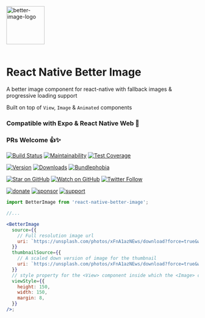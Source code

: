
<Meta title="Intro/Getting Started" />

<img
  src="https://github.com/react-native-toolkit/react-native-better-image/raw/master/assets/logo.png"
  alt="better-image-logo"
  height="100px"
  width="100px"
/>
<br />
<br />

# React Native Better Image

A better image component for react-native with fallback images & progressive loading support

Built on top of `View`, `Image` & `Animated` components

<div style={{ display: 'flex', flexDirection: 'row' }}>
  <BetterImage
    source={{
      uri: `https://unsplash.com/photos/LcDpX2mYzoo/download?force=true&w=2400&bust=${Math.random()}`,
    }}
    thumbnailSource={{
      uri: `https://unsplash.com/photos/LcDpX2mYzoo/download?force=true&w=24&bust=${Math.random()}`,
    }}
    viewStyle={{
      height: 150,
      width: 150,
      margin: 8,
    }}
  />
  <BetterImage
    source={{
      uri: `https://unsplash.com/photos/xFnA1azNEws/download?force=true&w=2400&bust=${Math.random()}`,
    }}
    thumbnailSource={{
      uri: `https://unsplash.com/photos/xFnA1azNEws/download?force=true&w=24&bust=${Math.random()}`,
    }}
    viewStyle={{
      height: 150,
      width: 150,
      margin: 8,
    }}
  />
  <BetterImage
    source={{
      uri: `https://unsplash.com/photos/DmKMw1Rg2MY/download?force=true&w=2400&bust=${Math.random()}`,
    }}
    thumbnailSource={{
      uri: `https://unsplash.com/photos/DmKMw1Rg2MY/download?force=true&w=24&bust=${Math.random()}`,
    }}
    viewStyle={{
      height: 150,
      width: 150,
      margin: 8,
    }}
  />
</div>

### Compatible with Expo & React Native Web 🚀

### PRs Welcome 👍✨

[![Build Status][build-badge]][build]
[![Maintainability][maintainability-badge]][maintainability-url]
[![Test Coverage][coverage-badge]][coverage-url]

[![Version][version-badge]][package]
[![Downloads][downloads-badge]][npmtrends]
[![Bundlephobia][bundle-phobia-badge]][bundle-phobia]

[![Star on GitHub][github-star-badge]][github-star]
[![Watch on GitHub][github-watch-badge]][github-watch]
[![Twitter Follow][twitter-badge]][twitter]

[![donate][coffee-badge]][coffee-url]
[![sponsor][sponsor-badge]][sponsor-url]
[![support][support-badge]][support-url]

```jsx
import BetterImage from 'react-native-better-image';

//...

<BetterImage
  source={{
    // Full resolution image url
    uri: `https://unsplash.com/photos/xFnA1azNEws/download?force=true&w=2400`,
  }}
  thumbnailSource={{
    // A scaled down version of image for the thumbnail
    uri: `https://unsplash.com/photos/xFnA1azNEws/download?force=true&w=24`,
  }}
  // style property for the <View> component inside which the <Image> component is implemented
  viewStyle={{
    height: 150,
    width: 150,
    margin: 8,
  }}
/>;
```

[coffee-badge]: https://img.shields.io/badge/-%E2%98%95%EF%B8%8F%20buy%20me%20a%20coffee-e85b46
[coffee-url]: https://www.buymeacoffee.com/daniakash
[sponsor-badge]: https://img.shields.io/badge/-%F0%9F%8F%85%20sponsor%20this%20project-e85b46
[sponsor-url]: https://www.buymeacoffee.com/daniakash/e/6983
[support-badge]: https://img.shields.io/badge/-Get%20Support-e85b46
[support-url]: https://www.buymeacoffee.com/daniakash/e/7030
[build]: https://github.com/react-native-toolkit/react-native-better-image/actions
[build-badge]: https://github.com/react-native-toolkit/react-native-better-image/workflows/build/badge.svg
[coverage-badge]: https://api.codeclimate.com/v1/badges/acf5243d130542dde7c9/test_coverage
[coverage-url]: https://codeclimate.com/github/react-native-toolkit/react-native-better-image/test_coverage
[maintainability-badge]: https://api.codeclimate.com/v1/badges/acf5243d130542dde7c9/maintainability
[maintainability-url]: https://codeclimate.com/github/react-native-toolkit/react-native-better-image/maintainability
[bundle-phobia-badge]: https://badgen.net/bundlephobia/minzip/react-native-better-image
[bundle-phobia]: https://bundlephobia.com/result?p=react-native-better-image
[downloads-badge]: https://img.shields.io/npm/dm/react-native-better-image.svg?style=flat-square
[npmtrends]: http://www.npmtrends.com/react-native-better-image
[package]: https://www.npmjs.com/package/react-native-better-image
[version-badge]: https://img.shields.io/npm/v/react-native-better-image.svg?style=flat-square
[twitter]: https://twitter.com/dani_akash_
[twitter-badge]: https://img.shields.io/twitter/follow/dani_akash_?style=social
[github-watch-badge]: https://img.shields.io/github/watchers/react-native-toolkit/react-native-better-image.svg?style=social
[github-watch]: https://github.com/react-native-toolkit/react-native-better-image/watchers
[github-star-badge]: https://img.shields.io/github/stars/react-native-toolkit/react-native-better-image.svg?style=social
[github-star]: https://github.com/react-native-toolkit/react-native-better-image/stargazers
